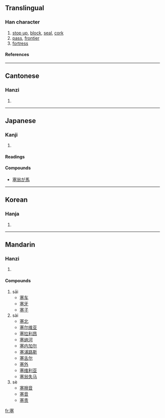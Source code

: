 {{see|塞}}

==Translingual==
===Han character===
{{Han char|rn=32|rad=土|as=10|sn=13|four=3010<sub>4</sub>|canj=十廿金土 (JTCG)}}
# [[stop up]], [[block]], [[seal]], [[cork]]
# [[pass]], [[frontier]]
# [[fortress]]
====References====
{{Han ref|kx=0236.090|dkj=05349|dj=0474.020|hdz=10475.010|uh=585E|ud=22622|bh=B6EB|bd=46827}}
----
==Cantonese==
===Hanzi===
{{yue-hanzi|jyut=|y=choi3, sak1}}
# {{defn|Cantonese}}
----
==Japanese==
===Kanji===
{{ja-kanji|grade=|rs=土10}}
# {{defn|Japanese}} 
====Readings====
{{ja-readings|on=[[そく]] (soku), [[さい]] (sai)|kun=[[ふさぐ]] (fusagu), [[みちる]] (michiru), [[とりで]] (toride)}}

====Compounds====
*[[塞翁が馬]]
----
==Korean==
===Hanja===
{{ko-hanja|hangeul=[[새]], [[색]]|rv=sae, saek|mr=sae, saek}}
# {{defn|Korean}}
----
==Mandarin==
===Hanzi===
{{cmn-hanzi|pin=[[sāi]] ([[sai1]]), [[sài]] ([[sai4]]), [[sè]] ([[se4]])|wg=sai<sup>1</sup>}}
# {{defn|Mandarin}}

====Compounds====
#sāi
#*[[塞车]]
#*[[塞牙]]
#*[[塞子]]
#sài
#*[[塞北]]
#*[[塞尔维亚]]
#*[[塞拉利昂]]
#*[[塞纳河]]
#*[[塞内加尔]]
#*[[塞浦路斯]]
#*[[塞舌尔]]
#*[[塞外]]
#*[[塞维利亚]]
#*[[塞翁失马]]
#sè
#*[[塞擦音]]
#*[[塞音]]
#*[[塞责]]

[[fr:塞]]